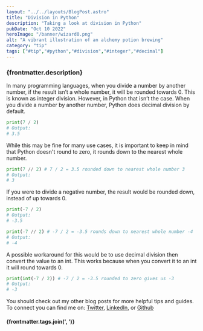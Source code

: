 ```yaml
---
layout: "../../layouts/BlogPost.astro"
title: "Division in Python"
description: "Taking a look at division in Python"
pubDate: "Oct 10 2022"
heroImage: "/banner/wizard0.png"
alt: "A vibrant illustration of an alchemy potion brewing"
category: "tip"
tags: ["#tip","#python","#division","#integer","#decimal"]
---
```


### {frontmatter.description}

In many programming languages, when you divide a number by another number, if the result isn’t a whole number, it will be rounded towards 0. This is known as integer division. However, in Python that isn’t the case. When you divide a number by another number, Python does decimal division by default.

```python
print(7 / 2)
# Output: 
# 3.5
```

While this may be fine for many use cases, it is important to keep in mind that Python doesn't round to zero, it rounds down to the nearest whole number.

```python
print(7 // 2) # 7 / 2 = 3.5 rounded down to nearest whole number 3
# Output: 
# 3
```

If you were to divide a negative number, the result would be rounded down, instead of up towards 0.

```python
print(-7 / 2)
# Output: 
# -3.5

print(-7 // 2) # -7 / 2 = -3.5 rounds down to nearest whole number -4
# Output: 
# -4
```

A possible workaround for this would be to use decimal division then convert the value to an int. This works because when you convert it to an int it will round towards 0.

```python
print(int(-7 / 2)) # -7 / 2 = -3.5 rounded to zero gives us -3
# Output:
# -3
```

You should check out my other blog posts for more helpful tips and guides. To connect you can find me on: <a href="https://twitter.com/ronjtech" target="_blank" rel="noreferrer noopener">Twitter</a>, <a href="https://www.linkedin.com/in/ronjf/" target="_blank" rel="noreferrer noopener">LinkedIn</a>, or <a href="https://github.com/ronthetech" target="_blank" rel="noreferrer noopener">Github</a>

#### {frontmatter.tags.join(', ')}
